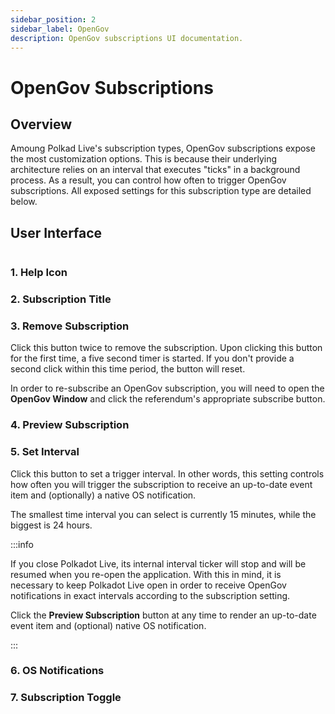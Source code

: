 ```yaml
---
sidebar_position: 2
sidebar_label: OpenGov
description: OpenGov subscriptions UI documentation.
---
```



# OpenGov Subscriptions

## Overview

Amoung Polkad Live's subscription types, OpenGov subscriptions expose the most customization options. This is because their underlying architecture relies on an interval that executes "ticks" in a background process. As a result, you can control how often to trigger OpenGov subscriptions. All exposed settings for this subscription type are detailed below.

## User Interface

<Img url="/img/ui/ui-main-subscription-opengov.png" maxHeight="120px" />

### 1. Help Icon

<HelpIconPartial />

### 2. Subscription Title

<SubscriptionTitlePartial />

### 3. Remove Subscription

Click this button twice to remove the subscription. Upon clicking this button for the first time, a five second timer is started. If you don't provide a second click within this time period, the button will reset.

In order to re-subscribe an OpenGov subscription, you will need to open the __OpenGov Window__ and click the referendum's appropriate subscribe button.

### 4. Preview Subscription

<PreviewButtonPartial />

### 5. Set Interval

Click this button to set a trigger interval. In other words, this setting controls how often you will trigger the subscription to receive an up-to-date event item and (optionally) a native OS notification.

The smallest time interval you can select is currently 15 minutes, while the biggest is 24 hours.

:::info

If you close Polkadot Live, its internal interval ticker will stop and will be resumed when you re-open the application. With this in mind, it is necessary to keep Polkadot Live open in order to receive OpenGov notifications in exact intervals according to the subscription setting.

Click the __Preview Subscription__ button at any time to render an up-to-date event item and (optional) native OS notification.

:::

### 6. OS Notifications

<OSNotificationsButtonPartial />

### 7. Subscription Toggle

<SubscriptionTogglePartial />
